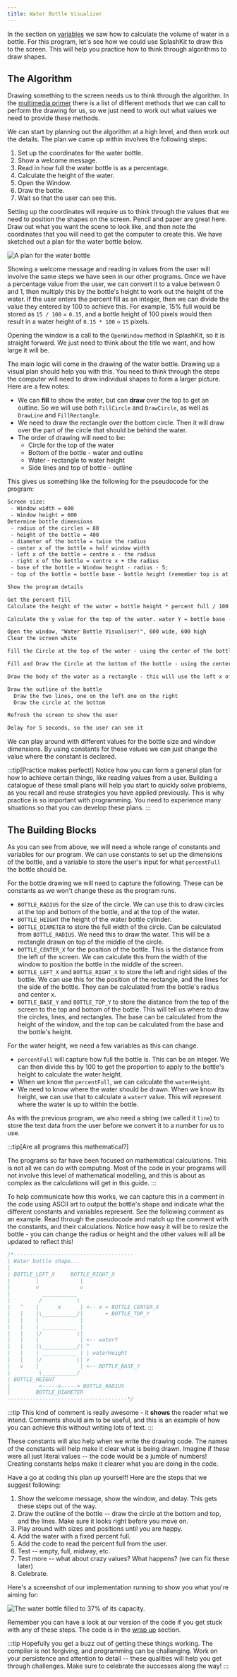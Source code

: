 ```yaml
---
title: Water Bottle Visualizer
---
```


In the section on [variables](/book/part-1-instructions/1-sequence-and-data/2-trailside/07-variable#example-using-multiple-variables) we saw how to calculate the volume of water in a bottle. For this program, let's see how we could use SplashKit to draw this to the screen.
This will help you practice how to think through algorithms to draw shapes.

## The Algorithm

Drawing something to the screen needs us to think through the algorithm. In the [multimedia primer](/book/part-1-instructions/1-sequence-and-data/2-trailside/11-2-graphics) there is a list of different methods that we can call to perform the drawing for us, so we just need to work out what values we need to provide these methods.

We can start by planning out the algorithm at a high level, and then work out the details. The plan we came up within involves the following steps:

1. Set up the coordinates for the water bottle.
2. Show a welcome message.
3. Read in how full the water bottle is as a percentage.
4. Calculate the height of the water.
5. Open the Window.
6. Draw the bottle.
7. Wait so that the user can see this.

Setting up the coordinates will require us to think through the values that we need to position the shapes on the screen. Pencil and paper are great here. Draw out what you want the scene to look like, and then note the coordinates that you will need to get the computer to create this. We have sketched out a plan for the water bottle below.

![A plan for the water bottle](./images/water-bottle-plan.png)

Showing a welcome message and reading in values from the user will involve the same steps we have seen in our other programs.
Once we have a percentage value from the user, we can convert it to a value between 0 and 1, then multiply this by the bottle's height to work out the height of the water.
If the user enters the percent fill as an integer, then we can divide the value they entered by 100 to achieve this.
For example, 15% full would be stored as `15 / 100` = `0.15`, and a bottle height of 100 pixels would then result in a water height of `0.15 * 100` = `15` pixels.

Opening the window is a call to the `OpenWindow` method in SplashKit, so it is straight forward. We just need to think about the title we want, and how large it will be.

The main logic will come in the drawing of the water bottle. Drawing up a visual plan should help you with this. You need to think through the steps the computer will need to draw individual shapes to form a larger picture. Here are a few notes:

- We can **fill** to show the water, but can **draw** over the top to get an outline. So we will use both `FillCircle` and `DrawCircle`, as well as `DrawLine` and `FillRectangle`.
- We need to draw the rectangle over the bottom circle. Then it will draw over the part of the circle that should be behind the water.
- The order of drawing will need to be:
  - Circle for the top of the water
  - Bottom of the bottle - water and outline
  - Water - rectangle to water height
  - Side lines and top of bottle - outline

This gives us something like the following for the pseudocode for the program:

```txt
Screen size:
 - Window width = 600
 - Window height = 600
Determine bottle dimensions
 - radius of the circles = 80
 - height of the bottle = 400
 - diameter of the bottle = twice the radius
 - center x of the bottle = half window width
 - left x of the bottle = centre x - the radius
 - right x of the bottle = centre x + the radius
 - base of the bottle = Window height - radius - 5;
 - top of the bottle = bottle base - bottle height (remember top is at 0)

Show the program details

Get the percent fill
Calculate the height of the water = bottle height * percent full / 100

Calculate the y value for the top of the water. water Y = bottle base - water height

Open the window, "Water Bottle Visualiser!", 600 wide, 600 high
Clear the screen white

Fill the Circle at the top of the water - using the center of the bottle, the water Y, and bottle radius

Fill and Draw the Circle at the bottom of the bottle - using the center of the bottle, the base of the bottle, and the bottle radius

Draw the body of the water as a rectangle - this will use the left x of the bottle, the water y, bottle diameter, and water height

Draw the outline of the bottle
  Draw the two lines, one on the left one on the right
  Draw the circle at the bottom

Refresh the screen to show the user

Delay for 5 seconds, so the user can see it
```

We can play around with different values for the bottle size and window dimensions. By using constants for these values we can just change the value where the constant is declared.

:::tip[Practice makes perfect!]
Notice how you can form a general plan for how to achieve certain things, like reading values from a user. Building a catalogue of these small plans will help you start to quickly solve problems, as you recall and reuse strategies you have applied previously. This is why practice is so important with programming. You need to experience many situations so that you can develop these plans.
:::

## The Building Blocks

As you can see from above, we will need a whole range of constants and variables for our program. We can use constants to set up the dimensions of the bottle, and a variable to store the user's input for what `percentFull` the bottle should be.

For the bottle drawing we will need to capture the following. These can be constants as we won't change these as the program runs.

- `BOTTLE_RADIUS` for the size of the circle. We can use this to draw circles at the top and bottom of the bottle, and at the top of the water.
- `BOTTLE_HEIGHT` the height of the water bottle cylinder.
- `BOTTLE_DIAMETER` to store the full width of the circle. Can be calculated from `BOTTLE_RADIUS`. We need this to draw the water. This will be a rectangle drawn on top of the middle of the circle.
- `BOTTLE_CENTER_X` for the position of the bottle. This is the distance from the left of the screen. We can calculate this from the width of the window to position the bottle in the middle of the screen.
- `BOTTLE_LEFT_X` and `BOTTLE_RIGHT_X` to store the left and right sides of the bottle. We can use this for the position of the rectangle, and the lines for the side of the bottle. They can be calculated from the bottle's radius and center x.
- `BOTTLE_BASE_Y` and `BOTTLE_TOP_Y` to store the distance from the top of the screen to the top and bottom of the bottle. This will tell us where to draw the circles, lines, and rectangles. The base can be calculated from the height of the window, and the top can be calculated from the base and the bottle's height.

For the water height, we need a few variables as this can change.

- `percentFull` will capture how full the bottle is. This can be an integer. We can then divide this by 100 to get the proportion to apply to the bottle's height to calculate the water height.
- When we know the `percentFull`, we can calculate the `waterHeight`.
- We need to know where the water should be drawn. When we know its height, we can use that to calculate a `waterY` value. This will represent where the water is up to within the bottle.

As with the previous program, we also need a string (we called it `line`) to store the text data from the user before we convert it to a number for us to use.

:::tip[Are all programs this mathematical?]

The programs so far have been focused on mathematical calculations. This is not all we can do with computing. Most of the code in your programs will not involve this level of mathematical modelling, and this is about as complex as the calculations will get in this guide.
:::

To help communicate how this works, we can capture this in a comment in the code using ASCII art to output the bottle's shape and indicate what the different constants and variables represent. See the following comment as an example. Read through the pseudocode and match up the comment with the constants, and their calculations. Notice how easy it will be to resize the bottle - you can change the radius or height and the other values will all be updated to reflect this!

```csharp
/*--------------------------------------
| Water bottle shape...
|
| BOTTLE_LEFT_X     BOTTLE_RIGHT_X
|        |             | 
|        v             v 
|          ___________
|         /           \
|   ^    |      x      | <-- x = BOTTLE_CENTER_X
|   |    |\___________/|       + BOTTLE_TOP_Y
|   |    |             |
|   |    | ___________ |
|   |    |/           \|
|   |    |             | <-- waterY
|   |    |\___________/| ^
|   |    | ___________ | | waterHeight
|   |    |/           \| v
|   v    |             | <-- BOTTLE_BASE_Y
|         \___________/
| BOTTLE_HEIGHT
|         <-----x-----> BOTTLE_RADIUS
|        BOTTLE_DIAMETER        
--------------------------------------*/
```

:::tip
This kind of comment is really awesome - it **shows** the reader what we intend. Comments should aim to be useful, and this is an example of how you can achieve this without writing lots of text.
:::

These constants will also help when we write the drawing code. The names of the constants will help make it clear what is being drawn. Imagine if these were all just literal values -- the code would be a jumble of numbers! Creating constants helps make it clearer what you are doing in the code.

Have a go at coding this plan up yourself! Here are the steps that we suggest following:

1. Show the welcome message, show the window, and delay. This gets these steps out of the way.
2. Draw the outline of the bottle -- draw the circle at the bottom and top, and the lines. Make sure it looks right before you move on.
3. Play around with sizes and positions until you are happy.
4. Add the water with a fixed percent full.
5. Add the code to read the percent full from the user.
6. Test -- empty, full, midway, etc.
7. Test more -- what about crazy values? What happens? (we can fix these later)
8. Celebrate.

Here's a screenshot of our implementation running to show you what you're aiming for:

![The water bottle filled to 37% of its capacity.](./images/water-exec.png)

Remember you can have a look at our version of the code if you get stuck with any of these steps. The code is in the [wrap up](/book/part-1-instructions/1-sequence-and-data/4-camp/3-water-bottle) section.

:::tip
Hopefully you get a buzz out of getting these things working. The compiler is not forgiving, and programming can be challenging. Work on your persistence and attention to detail -- these qualities will help you get through challenges. Make sure to celebrate the successes along the way!
:::
